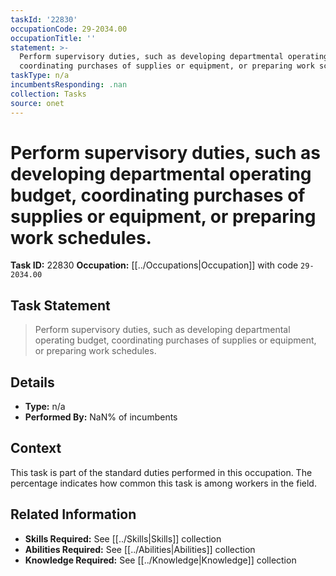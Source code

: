 ```yaml
---
taskId: '22830'
occupationCode: 29-2034.00
occupationTitle: ''
statement: >-
  Perform supervisory duties, such as developing departmental operating budget,
  coordinating purchases of supplies or equipment, or preparing work schedules.
taskType: n/a
incumbentsResponding: .nan
collection: Tasks
source: onet
---
```

# Perform supervisory duties, such as developing departmental operating budget, coordinating purchases of supplies or equipment, or preparing work schedules.

**Task ID:** 22830
**Occupation:** [[../Occupations|Occupation]] with code `29-2034.00`

## Task Statement

> Perform supervisory duties, such as developing departmental operating budget, coordinating purchases of supplies or equipment, or preparing work schedules.

## Details

- **Type:** n/a
- **Performed By:** NaN% of incumbents

## Context

This task is part of the standard duties performed in this occupation. The percentage indicates how common this task is among workers in the field.

## Related Information

- **Skills Required:** See [[../Skills|Skills]] collection
- **Abilities Required:** See [[../Abilities|Abilities]] collection
- **Knowledge Required:** See [[../Knowledge|Knowledge]] collection
